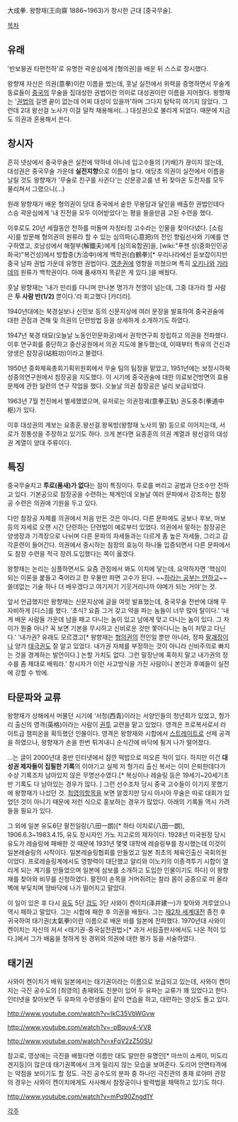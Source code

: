 大成拳. 
왕향재(王向齋 1886~1963)가 창시한 근대 [중국무술]. 

[[목차]] 

== 유래 ==
'반보붕권 타편천하'로 유명한 곽운심에게 [형의권]을 배운 뒤 스스로 창시했다.

왕향재 자신은 의권(意拳)이란 이름을 썼는데, 훗날 실전에서 위력을 증명하면서 무술계 동료들이 [[중국]]의 무술을 집대성한 권법이란 의미로 대성권이란 이름을 지어줬다. 왕향재는 '[[권법]]의 길엔 끝이 없는데 어찌 대성이 있을까'하며 그다지 탐탁히 여기지 않았다. 그런데 2대 왕선걸 노사가 이걸 덜컥 채용해서(...) 대성권으로 불리게 되었다. 때문에 지금도 의권과 혼용해서 쓴다.

== 창시자 ==
흔히 넷상에서 중국무술은 실전에 약하네 아니네 입고수들의 [키배]가 끊이지 않는데, 대성권은 중국무술 가운데 '''실전지향'''으로 이름이 높다. 애당초 의권이 실전에서 이름을 날릴 것도 왕향재가 '무술로 친구를 사귄다'는 신문광고를 낸 뒤 찾아온 도전자를 모두 물리쳐서 그랬으니(...)

원래 왕향재가 배운 형의권이 당대 중국에서 숱한 무용담과 달인을 배출한 권법인데다 스승 곽운심에게 '내 진전을 모두 이어받았다'는 평을 들을만큼 고된 수련을 했다. 

이후로도 20년 세월동안 천하를 떠돌며 자칭타칭 고수라는 인물을 찾아다녔다. [소림사]를 방문해 형의권의 원류라 할 수 있는 심의파(心意把)의 전인 향림선사와 기예를 연구하였고, 호남성에서 해철부(解鐵夫)에게 [심의육합권]을, [wiki:"푸젠 성(중화인민공화국)"복건성]에서 방합중(方洽中)에게 백학권(白鶴拳)[* 우리나라에선 듣보잡이지만 중국 남파 권법 가운데 유명한 권법이다. [[영춘권]]에 영향을 끼쳤으며 특히 [[오키나와]] [[가라데]]의 원류가 백학권이다. 아예 품새까지 똑같은 게 있다.]을 배웠다.

훗날 왕향재는 '내가 만리를 다니며 만나본 명가가 천명이 넘는데, 그중 대가라 할 사람은 '''두 사람 반(1/2)''' 뿐이다.'라 회고했다 [카더라]. 

1940년대에는 북경실보나 신민보 등의 신문지상에 여러 문장을 발표하여 중국권술에 대한 관점과 견해 및 의권의 단련방법 등을 상세하게 소개하기도 하였다.

1947년 북경 태묘(오늘날 노동인민문화궁)에서 권학연구회 창립하고 의권을 전파했다. 이후 연구회를 중단하고 중산공원에서 의권 지도에 몰두했는데, 이때부터 특유의 건신과 양생은 참장공(站桩功)이라고 불렸다. 

1950년 중화체육총회기획위원회에서 무술 팀의 팀장을 맡았고, 1951년에는 보정시하북성중의연구원에서 참장공을 지도했다. 이 시기에 중국권술에 대한 의료보건방면의 효용 문제에 관한 일련의 연구 작업을 했다. 오늘날 의권 참장공은 널리 보급되었다. 

1963년 7월 천진에서 별세했였으며, 유저로는 의권정궤(意拳正轨) 권도중추(拳道中枢)가 있다.

이후 대성권의 계보는 요종훈.왕선걸.왕옥방(왕향재 노사의 딸) 등으로 이어지는데, 서로가 정통성을 주장하고 있기도 하다. 크게 본다면 요종훈의 의권 계열과 왕선걸의 대성권 계열이 양대 주류이다.

== 특징 ==
중국무술치고 '''투로(품새)가 없다'''는 점이 특징이다. 투로를 버리고 공법과 단조수만 전하고 있다. 기본공으로 참장공을 수련하는 체계인데 오늘날 여러 문파에서 강조하는 참장공 수련은 의권에 기원을 두고 있다. 

다만 참장공 자체를 의권에서 처음 만든 것은 아니다. 다른 문파에도 궁보나 후보, 마보 등의 자세로 오랜 시간 단련하는 단련법이 예로부터 있었다. 의권에서 말하는 참장공은 양생장과 기격장으로 나뉘며 다른 문파의 자세들과는 다르게 좀 높은 자세들, 그리고 감각훈련이 들어간다. 의권에서 중시하는 참장의 효능이 하나둘 입증되면서 다른 문파에서도 참장 수련을 적극 장려.도입했다는 쪽이 옳겠다.

왕향재는 논리는 심플하면서도 요즘 관점에서 봐도 이치에 닿는데, 요약하자면 '핵심이 되는 이론을 붙들고 죽어라고 한 우물만 파면 고수가 된다. ~~[[하라는 공부는 안하고]]~~ 쓸데없는 기술 하나 더 배우겠다고 여기저기 기웃거리니까 야메가 되는 거야'는 것.

앞서 언급했지만 왕향재는 신문지상에 글을 여럿 발표했는데, 중국무술 전반에 대해 무자비하게 [디스]를 했다.
'초식? 요즘 그거 갖고 약을 파는 놈들이 너무 많아 탈이다.'
'내게 배운 사람들 가운데 남을 패고 다니는 놈이 있고 남에게 맞고 다니는 놈이 있다. 그 차이가 뭔줄 아나? 꼭 보면 기본을 무시하고 신비로운 것만 쫓아다니는 놈이 처맞고 다닌다.'
'내가권? 유래도 모르겠고[* 왕향재는 [[형의권]]의 전인일 뿐만 아니라, 정파 [[팔괘장]]이나 양가 [[태극권]]도 잘 알고 있었다. 내가권 자체를 부정하는 것이 아니라 신비주의로 빠지는 것을 경계하는 발언이다.] 논할 가치도 없다. 그런 말장난에 혹하지 말고 내가권의 정수를 좀 제대로 배워라.'
창시자가 이런 사고방식을 가진 사람이니 본인과 후예들이 실전에 강할 수 밖에.

== 타문파와 교류 ==
왕향재가 상해에서 머물던 시기에 ‘서청(西青)이라는 서양인들의 청년회가 있었고, 헝가리 출신의 영격(英格)이라는 사람이 [[권투]] 교련을 맡고 있었다. 영격은 프로복서로서 라이트급 챔피온을 획득했던 인물이다. 영격은 왕향재와 시합에서 [[스트레이트]]로 선제 공격을 하였으나, 왕향재가 손을 한번 튀겨내니 순식간에 바닥에 튕겨 나가 떨어졌다.

...는 글이 2000년대 중반 인터넷에서 잠깐 떡밥으로 떠오른 적이 있다. 하지만 이건 '''대성권 제자들이 집필한 기록'''의 이야기고 실제 저 헝가리 출신 복서는 이미 은퇴한데다가 수상 기록조차 남아있지 않은 무명선수였다.[* 복싱이나 레슬링 등은 19세기~20세기초반 기록도 다 남아있는 경우가 많다. ] 그런 선수조차 당시 중국 고수들이 이기지 못했기에 왕향재가 나섰던 것. [[최영의]]항목을 보면 알겠지만 당시 아시아 무술은 따로 대회가 있었던 것이 아니기 때문에 저런 식으로 홍보하는 경우가 많았다. 아래의 기록들 역시 가려들을 필요가 있다.

그 외에 일본 유도6단 팔전일랑(八田一朗)[* 하타 이치로(八田一朗), 1906.6.3~1983.4.15, 유도 창시자인 가노 지고로의 제자이다. 1928년 미국원정 당시 유도가 레슬링에 패배한 것 때문에 1931년 몇몇 대학에 레슬링부를 창시했는데 이것이 일본레슬링의 시작이다. 일본레슬링협회를 만들었고 일본 최초의 체육인출신 국회의원이었다. 프로레슬링계에서도 영향력이 대단했고 알리와 이노키의 이종격투기 시합이 열리게 되는 계기를 만들었으며 일본에 삼보를 소개하고 도입한 인물이기도 하다] 이 왕향재를 찾아와 비무를 신청하였다. 팔전이 손목을 거머쥐려는 찰라 몸이 공중으로 떠 올라 벽에 부딪치며 땅바닥에 나가 떨어지고 말았다.

이 일이 있은 후 다시 [[유도]] 5단 [[검도]] 3단 사와이 켄이치(泽井建一)가 찾아와 겨루었으나 역시 패하고 말았다. 그는 시합에 패한 후 의권을 배웠다. 그는 [[제2차 세계대전]] 종전 후 귀국하여 태기권(太氣拳)이란 이름으로 배운 바를 일본에 전파했다. 1970년대 사와이 켄이치는 자신의 저서 <태기권-중국실전권법>[* 과거 서림출판사에서도 나온 적이 있다.]에서 그가 배움을 청하게 된 경위와 의권에 대한 평가 등을 서술하였다. 

== 태기권 ==
사와이 켄이치가 배워 일본에서는 태기권이라는 이름으로 보급되고 있는데, 사와이 켄이치는 극진 공수도의 [최영의] 총재와도 친분이 있어 두 유파는 교류가 꽤 있었다고 한다. 인터넷을 찾아보면 두 유파의 수련생들이 같이 연습을 하고, 대련하는 영상도 돌고 있다. 

http://www.youtube.com/watch?v=IkC35VbWGvw

http://www.youtube.com/watch?v=-pBquv4-VV8

http://www.youtube.com/watch?v=xFqV2zZ50SU

참고로, 영상에는 극진을 배웠다면 이름만 대도 알만한 유명인[* 마쓰이 쇼케이, 미도리 겐지등]이 많은데 태기권쪽에서 크게 밀리지 않는 모습을 보여준다. 도리어 안면타격에는 약점을 보이기도 할 정도. 
극진 공수도의 분파 중 하나인 극진관의 총재 로야마 관장의 경우는 사와이 켄이치에게도 사사해서 참장공이나 발력법을 채택하고 있기도 하다.

http://www.youtube.com/watch?v=mPq90Zngd1Y

[[각주]]
